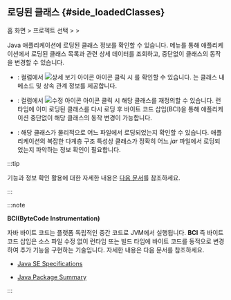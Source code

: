 ## 로딩된 클래스 {#side_loadedClasses}

홈 화면 &gt; 프로젝트 선택 &gt; <Cmdname sid="side_agentsConfiguration" className="uitext" /> &gt; <Cmdname sid="side_loadedClasses" className="uitext" />

<ImgLang img='ipa-loaded-class-java.png' desc='로딩된 클래스' />

Java 애플리케이션에 로딩된 클래스 정보를 확인할 수 있습니다. <Cmdname sid="side_loadedClasses" className="uitext" /> 메뉴를 통해 애플리케이션에서 로딩된 클래스 목록과 관련 상세 데이터를 조회하고, 중단없이 클래스의 동작을 변경할 수 있습니다.

* <Cmdname sid="TTL08085" className="uitext" />: <Cmdname sid="bsm_button_show" className="uitext" /> 컬럼에서 ![상세 보기 아이콘](/img/ico-detail-view-gr.svg) 아이콘 클릭 시 <Cmdname sid="TTL08085" className="uitext" />를 확인할 수 있습니다. <Cmdname sid="TTL08085" className="uitext" />는 클래스 내 메소드 및 상속 관계 정보를 제공합니다. 

* <Cmdname sid="redefine" className="uitext" />: <Cmdname sid="redefine" className="uitext" /> 컬럼에서 ![수정 아이콘](/img/ico-edit.svg) 아이콘 클릭 시 해당 클래스를 재정의할 수 있습니다. 런타임에 이미 로딩된 클래스를 다시 로딩 후 바이트 코드 삽입(BCI)을 통해 애플리케이션 중단없이 해당 클래스의 동작 변경이 가능합니다. 

* <Cmdname sid="resource" className="uitext" />: 해당 클래스가 물리적으로 어느 파일에서 로딩되었는지 확인할 수 있습니다. 애플리케이션의 복잡한 다계층 구조 특성상 클래스가 정확히 어느 *jar* 파일에서 로딩되었는지 파악하는 <Cmdname sid="resource" className="uitext" /> 정보 확인이 필요합니다.

:::tip

<Cmdname sid="redefine" className="uitext" /> 기능과 <Cmdname sid="resource" className="uitext" /> 정보 확인 활용에 대한 자세한 내용은 [다음 문서](../best-practice-guides/about-instance-performance-analysis#advanced-use-loaded-classes)를 참조하세요. 

:::

:::note 

**BCI(ByteCode Instrumentation)**

자바 바이트 코드는 플랫폼 독립적인 중간 코드로 JVM에서 실행됩니다. **BCI** 즉 바이트 코드 삽입은 소스 파일 수정 없이 런타임 또는 빌드 타임에 바이트 코드를 동적으로 변경하여 추가 기능을 구현하는 기술입니다. 자세한 내용은 다음 문서를 참조하세요. 

* [Java SE Specifications](https://docs.oracle.com/javase/specs/)

* [Java Package Summary](https://docs.oracle.com/en/java/javase/21/docs/api/java.instrument/java/lang/instrument/package-summary.html)

:::